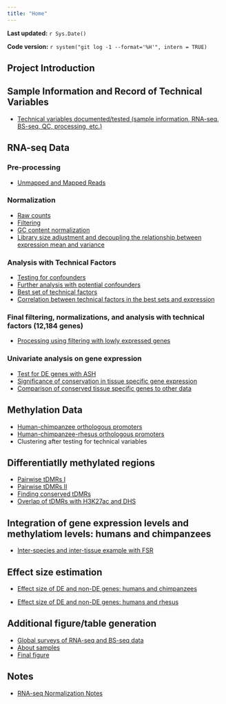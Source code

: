 ```yaml
---
title: "Home"
---
```


**Last updated:** `r Sys.Date()`

**Code version:** `r system("git log -1 --format='%H'", intern = TRUE)`

## Project Introduction

## Sample Information and Record of Technical Variables

*  [Technical variables documented/tested (sample information, RNA-seq, BS-seq, QC, processing, etc.)](../docs/List_technical_variables.docx)

## RNA-seq Data

### Pre-processing

*  [Unmapped and Mapped Reads](../analysis/Plots_unmapped_mapped_RNAseq_reads.html)

### Normalization

*  [Raw counts](../analysis/Normalization_plots.html)
*  [Filtering](../analysis/Filtering_analysis.html)
*  [GC content normalization](../analysis/GC_content_normalization_CHT.html)
*  [Library size adjustment and decoupling the relationship between expression mean and variance](../analysis/TMM_voom_on_GC_normalized_data.html)

### Analysis with Technical Factors

*  [Testing for confounders](../analysis/Tech_factor_analysis1_gene_exp.html)
*  [Further analysis with potential confounders](../analysis/Analysis_of_confounders2_gene_exp.html)
*  [Best set of technical factors](../analysis/GLMnet_gene_exp.html)
*  [Correlation between technical factors in the best sets and expression](../analysis/Follow_up_best_set_tech_factors.html)

### Final filtering, normalizations, and analysis with technical factors (12,184 genes)

*  [Processing using filtering with lowly expressed genes](../analysis/Correlation_bet_tech_factors_in_best_set_and_expression_stringent_filtering.html)

### Univariate analysis on gene expression

* [Test for DE genes with ASH](../analysis/DE_RIN_Plus_ASH.html)
* [Significance of conservation in tissue specific gene expression](../analysis/Tissue_specific_overlap.html)
* [Comparison of conserved tissue specific genes to other data](../analysis/Comparison_to_GTEx.html)

## Methylation Data

*  [Human-chimpanzee orthologous promoters](../analysis/Hg19_PanTro3_TSS.html)
*  [Human-chimpanzee-rhesus orthologous promoters](../analysis/hg19_to_rhesus_and_chimp_coor.html)
*  Clustering after testing for technical variables 

## Differentiatlly methylated regions

*  [Pairwise tDMRs I](../analysis/Finding_DMRs.html)
*  [Pairwise tDMRs II](../analysis/Pairwise_tDMRs.html)
*  [Finding conserved tDMRs](../analysis/Finding_conserved_DMRs.html)
*  [Overlap of tDMRs with H3K27ac and DHS](../analysis/Overlap_reg_features.html)


## Integration of gene expression levels and methylatiom levels: humans and chimpanzees

* [Inter-species and inter-tissue example with FSR](../analysis/All_cpgs_for_orth_genes.html)

## Effect size estimation

* [Effect size of DE and non-DE genes: humans and chimpanzees](../analysis/Effect_size_2lms.html)

* [Effect size of DE and non-DE genes: humans and rhesus](../analysis/Effect_size_2lms_human_rhesus.html)

## Additional figure/table generation

* [Global surveys of RNA-seq and BS-seq data](../analysis/gene_exp_corr.html)
* [About samples](../analysis/Figures_samples_info.html)
* [Final figure](../analysis/Figures_integration_analysis.html)



## Notes

*  [RNA-seq Normalization Notes](../docs/Normalization_Notes.docx)




